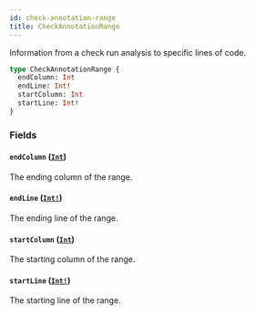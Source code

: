 ```yaml
---
id: check-annotation-range
title: CheckAnnotationRange
---
```


Information from a check run analysis to specific lines of code.

```graphql
type CheckAnnotationRange {
  endColumn: Int
  endLine: Int!
  startColumn: Int
  startLine: Int!
}
```

### Fields

#### `endColumn` ([`Int`](/docs/api/scalars/int))

The ending column of the range.

#### `endLine` ([`Int!`](/docs/api/scalars/int))

The ending line of the range.

#### `startColumn` ([`Int`](/docs/api/scalars/int))

The starting column of the range.

#### `startLine` ([`Int!`](/docs/api/scalars/int))

The starting line of the range.
